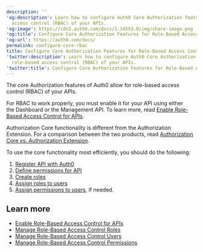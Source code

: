 ---
description: ''
'og:description': Learn how to configure Auth0 Core Authorization features for role-based
  access control (RBAC) of your APIs.
'og:image': https://cdn2.auth0.com/docs/1.14553.0/img/share-image.png
'og:title': Configure Core Authorization Features for Role-Based Access Control
'og:url': https://auth0.com/docs/
permalink: configure-core-rbac
title: Configure Core Authorization Features for Role-Based Access Control
'twitter:description': Learn how to configure Auth0 Core Authorization features for
  role-based access control (RBAC) of your APIs.
'twitter:title': Configure Core Authorization Features for Role-Based Access Control
---
The core Authorization features of Auth0 allow for role-based access control (RBAC) of your APIs.

For RBAC to work properly, you must enable it for your API using either the Dashboard or the <Tooltip tip="Management API: A product to allow customers to perform administrative tasks." cta="View Glossary" href="/docs/glossary?term=Management+API">Management API</Tooltip>. To learn more, read [Enable Role-Based Access Control for APIs](/docs/get-started/apis/enable-role-based-access-control-for-apis).

Authorization Core functionality is different from the Authorization Extension. For a comparison between the two products, read [Authorization Core vs. Authorization Extension](/docs/manage-users/access-control/authorization-core-vs-authorization-extension).

To use the core functionality most efficiently, you should do the following:

1. [Register API with Auth0](/docs/get-started/auth0-overview/set-up-apis)
2. [Define permissions for API](/docs/get-started/apis/add-api-permissions)
3. [Create roles](/docs/manage-users/access-control/configure-core-rbac/roles/create-roles)
4. [Assign roles to users](/docs/manage-users/access-control/configure-core-rbac/rbac-users/assign-roles-to-users)
5. [Assign permissions to users](/docs/manage-users/access-control/configure-core-rbac/rbac-users/assign-permissions-to-users), if needed.

## Learn more

* [Enable Role-Based Access Control for APIs](/docs/get-started/apis/enable-role-based-access-control-for-apis)
* [Manage Role-Based Access Control Roles](/docs/manage-users/access-control/configure-core-rbac/roles)
* [Manage Role-Based Access Control Users](/docs/manage-users/access-control/configure-core-rbac/rbac-users)
* [Manage Role-Based Access Control Permissions](/docs/manage-users/access-control/configure-core-rbac/manage-permissions)